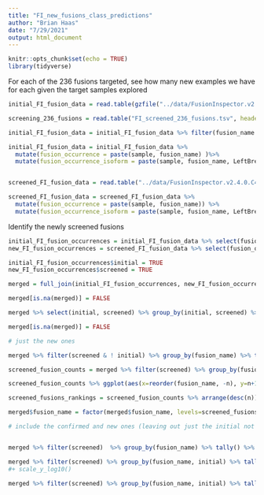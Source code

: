 ```yaml
---
title: "FI_new_fusions_class_predictions"
author: "Brian Haas"
date: "7/29/2021"
output: html_document
---
```


```r
knitr::opts_chunk$set(echo = TRUE)
library(tidyverse)
```

For each of the 236 fusions targeted, see how many new examples we have for each given the target samples explored


```r


initial_FI_fusion_data = read.table(gzfile("../data/FusionInspector.v2.4.0.examine_recurrents.tsv.gz"), header=T, sep="\t", stringsAsFactors = F)

screening_236_fusions = read.table("FI_screened_236_fusions.tsv", header=F, stringsAsFactors = F)[,1]

initial_FI_fusion_data = initial_FI_fusion_data %>% filter(fusion_name %in% screening_236_fusions)

initial_FI_fusion_data = initial_FI_fusion_data %>% 
  mutate(fusion_occurrence = paste(sample, fusion_name) )%>%
  mutate(fusion_occurrence_isoform = paste(sample, fusion_name, LeftBreakpoint, RightBreakpoint))


screened_FI_fusion_data = read.table("../data/FusionInspector.v2.4.0.C4_targeted_fusions.tsv.gz", header=T, sep="\t", stringsAsFactors = F)

screened_FI_fusion_data = screened_FI_fusion_data %>% 
  mutate(fusion_occurrence = paste(sample, fusion_name)) %>%
  mutate(fusion_occurrence_isoform = paste(sample, fusion_name, LeftBreakpoint, RightBreakpoint))


```


Identify the newly screened fusions

```r

initial_FI_fusion_occurrences = initial_FI_fusion_data %>% select(fusion_occurrence, sample, fusion_name, data_class) %>% unique()
new_FI_fusion_occurrences = screened_FI_fusion_data %>% select(fusion_occurrence, sample, fusion_name, data_class) %>% unique()

initial_FI_fusion_occurrences$initial = TRUE
new_FI_fusion_occurrences$screened = TRUE

merged = full_join(initial_FI_fusion_occurrences, new_FI_fusion_occurrences, by=c('fusion_occurrence', 'sample', 'fusion_name', 'data_class' ),)

merged[is.na(merged)] = FALSE

```

```r

merged %>% select(initial, screened) %>% group_by(initial, screened) %>% tally()

merged[is.na(merged)] = FALSE

```


```r

# just the new ones

merged %>% filter(screened & ! initial) %>% group_by(fusion_name) %>% tally() %>% arrange(desc(n))

```


```r

screened_fusion_counts = merged %>% filter(screened) %>% group_by(fusion_name) %>% tally() 

screened_fusion_counts %>% ggplot(aes(x=reorder(fusion_name, -n), y=n+1)) + geom_col() +  theme(axis.text.x = element_text(angle = 90, hjust = 1, size=rel(0.5))) + scale_y_log10() 

```



```r

screened_fusions_rankings = screened_fusion_counts %>% arrange(desc(n)) %>% pull(fusion_name)

merged$fusion_name = factor(merged$fusion_name, levels=screened_fusions_rankings)

# include the confirmed and new ones (leaving out just the initial not pursued or confirmed later)


merged %>% filter(screened)  %>% group_by(fusion_name) %>% tally() %>% arrange(desc(n))

```

```r

merged %>% filter(screened) %>% group_by(fusion_name, initial) %>% tally()  %>% ggplot(aes(x=fusion_name, y=n+1, fill=initial)) + geom_col() +  theme(axis.text.x = element_text(angle = 90, hjust = 1, size=rel(0.5))) 
#+ scale_y_log10() 

```




```r
merged %>% filter(screened) %>% group_by(fusion_name, initial) %>% tally() %>%  group_by(fusion_name) %>% mutate(fraction=prop.table(n)) %>% ggplot(aes(x=fusion_name, y=fraction, fill=initial)) + geom_col() +  theme(axis.text.x = element_text(angle = 90, hjust = 1, size=rel(0.5))) 
```


